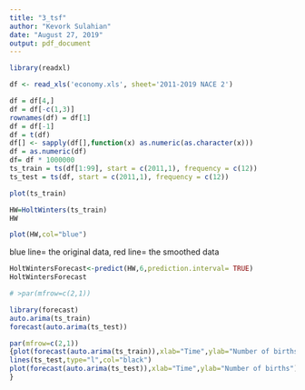 ```yaml
---
title: "3_tsf"
author: "Kevork Sulahian"
date: "August 27, 2019"
output: pdf_document
---
```

```r
library(readxl)

df <- read_xls('economy.xls', sheet='2011-2019 NACE 2')

df = df[4,]
df = df[-c(1,3)]
rownames(df) = df[1]
df = df[-1]
df = t(df)
df[] <- sapply(df[],function(x) as.numeric(as.character(x)))
df = as.numeric(df)
df= df * 1000000
ts_train = ts(df[1:99], start = c(2011,1), frequency = c(12))
ts_test = ts(df, start = c(2011,1), frequency = c(12))

```
```r
plot(ts_train)

```

```R
HW=HoltWinters(ts_train)
HW
```

```r
plot(HW,col="blue")

```
blue line= the original data, red line= the smoothed data


```r
HoltWintersForecast<-predict(HW,6,prediction.interval= TRUE)
HoltWintersForecast
```

```r
# >par(mfrow=c(2,1))
```

```r
library(forecast)
auto.arima(ts_train)
forecast(auto.arima(ts_test))
```

```r

par(mfrow=c(2,1))
{plot(forecast(auto.arima(ts_train)),xlab="Time",ylab="Number of births")
lines(ts_test,type="l",col="black")
plot(forecast(auto.arima(ts_test)),xlab="Time",ylab="Number of births")
}

```